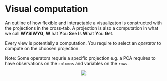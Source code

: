 # Visual computation {#visual-computation}

An outline of how flexible and interactable a visualizaton is constructed with the projections in the cross-tab. A projection is also a computation in what we call **WYSIWYG**, **W** hat **Y**ou **S**ee **I**s **W**hat **Y**ou **G**et.

Every view is potentially a computation. You require to select an _operator_ to compute on the choosen projection. 

Note: Some operators requrie a specific projection e.g. a PCA requires to have observations on the `columns` and variables on the `rows`.

<center>![](images\visual2.png)</center>
